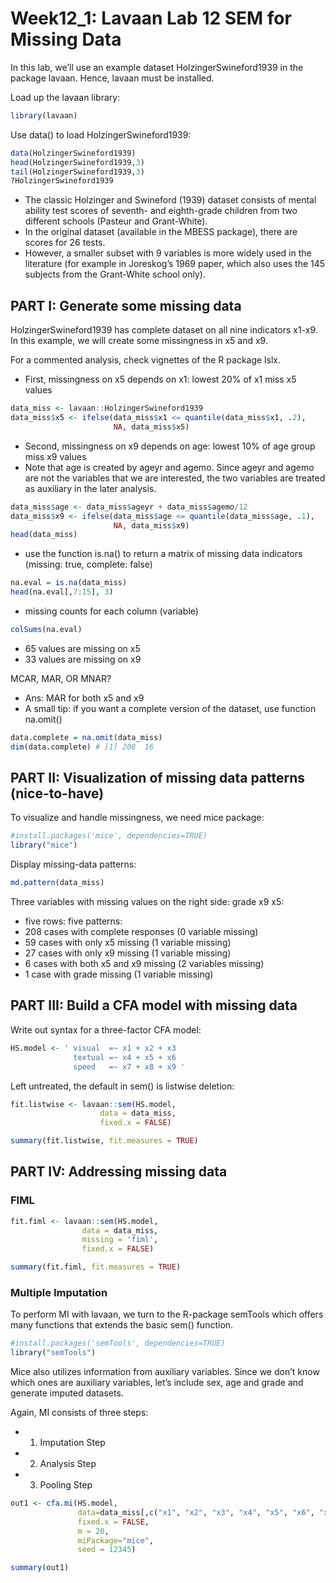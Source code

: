 # Week12_1: Lavaan Lab 12 SEM for Missing Data

In this lab, we'll use an example dataset HolzingerSwineford1939 in the package lavaan. Hence, lavaan must be installed.

Load up the lavaan library:

```r
library(lavaan)
```

Use data() to load HolzingerSwineford1939: 

```r
data(HolzingerSwineford1939)
head(HolzingerSwineford1939,3)
tail(HolzingerSwineford1939,3)
?HolzingerSwineford1939
```

+ The classic Holzinger and Swineford (1939) dataset consists of mental ability test scores of seventh- and eighth-grade children from two different schools (Pasteur and Grant-White). 
+ In the original dataset (available in the MBESS package), there are scores for 26 tests. 
+ However, a smaller subset with 9 variables is more widely used in the literature (for example in Joreskog's 1969 paper, which also uses the 145 subjects from the Grant-White school only).



<!------------------------------>
## PART I: Generate some missing data
<!------------------------------>

HolzingerSwineford1939 has complete dataset on all nine indicators x1-x9. In this example, we will create some missingness in x5 and x9. 

For a commented analysis, check vignettes of the R package lslx. 

+ First, missingness on x5 depends on x1: lowest 20% of x1 miss x5 values 

```r
data_miss <- lavaan::HolzingerSwineford1939
data_miss$x5 <- ifelse(data_miss$x1 <= quantile(data_miss$x1, .2), 
                       NA, data_miss$x5)
```

+ Second, missingness on x9 depends on age: lowest 10% of age group miss x9 values 
+ Note that age is created by ageyr and agemo. Since ageyr and agemo are not the variables that we are interested, the two variables are treated as auxiliary in the later analysis.

```r
data_miss$age <- data_miss$ageyr + data_miss$agemo/12
data_miss$x9 <- ifelse(data_miss$age <= quantile(data_miss$age, .1), 
                       NA, data_miss$x9)
head(data_miss)
```

+ use the function is.na() to return a matrix of missing data indicators (missing: true, complete: false)

```r
na.eval = is.na(data_miss)
head(na.eval[,7:15], 3)
```

+ missing counts for each column (variable)

```r
colSums(na.eval)
```

+ 65 values are missing on x5
+ 33 values are missing on x9

MCAR, MAR, OR MNAR? 

+ Ans: MAR for both x5 and x9
+ A small tip: if you want a complete version of the dataset, use function na.omit()


```r
data.complete = na.omit(data_miss)
dim(data.complete) # [1] 208  16
```

<!------------------------------>
## PART II: Visualization of missing data patterns (nice-to-have)
<!------------------------------>

To visualize and handle missingness, we need mice package:

```r
#install.packages('mice', dependencies=TRUE)
library("mice")
```

Display missing-data patterns:
```r
md.pattern(data_miss)
```

Three variables with missing values on the right side: grade x9 x5: 

+ five rows: five patterns:
+ 208 cases with complete responses (0 variable missing)
+ 59 cases with only x5 missing (1 variable missing)
+ 27 cases with only x9 missing (1 variable missing)
+ 6 cases with both x5 and x9 missing (2 variables missing)
+ 1 case with grade missing (1 variable missing)


<!------------------------------>
## PART III: Build a CFA model with missing data
<!------------------------------>

Write out syntax for a three-factor CFA model: 

```r
HS.model <- ' visual  =~ x1 + x2 + x3
              textual =~ x4 + x5 + x6
              speed   =~ x7 + x8 + x9 '
```

Left untreated, the default in sem() is listwise deletion: 

```r
fit.listwise <- lavaan::sem(HS.model, 
                    data = data_miss, 
                    fixed.x = FALSE)

summary(fit.listwise, fit.measures = TRUE)
```


<!------------------------------>
## PART IV: Addressing missing data
<!------------------------------>

### FIML

```r
fit.fiml <- lavaan::sem(HS.model, 
                data = data_miss, 
                missing = 'fiml',
                fixed.x = FALSE)

summary(fit.fiml, fit.measures = TRUE)
```


### Multiple Imputation

To perform MI with lavaan, we turn to the R-package semTools which offers many functions that extends the basic sem() function. 

```r
#install.packages('semTools', dependencies=TRUE)
library("semTools")
```


Mice also utilizes information from auxiliary variables. Since we don't know which ones are auxiliary variables, let's include sex, age and grade and generate imputed datasets.

Again, MI consists of three steps:

+ (1) Imputation Step
+ (2) Analysis Step
+ (3) Pooling Step

```r
out1 <- cfa.mi(HS.model, 
               data=data_miss[,c("x1", "x2", "x3", "x4", "x5", "x6", "x7", "x8", "x9", "sex", "age", "grade")],
               fixed.x = FALSE, 
               m = 20, 
               miPackage="mice",
               seed = 12345)

summary(out1)
```





